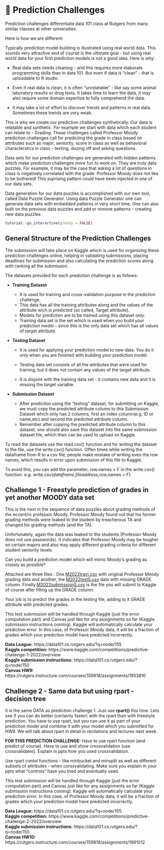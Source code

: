 # 🔖 Prediction Challenges {#Pc1}

Prediction challenges differentiate data 101 class at Rutgers from many similar classes at other universities.

Here is how we are different:

Typically prediction model building is illustrated using real world data. This sounds very attractive and of course is the ultimate goal - but using real world data for your first prediction models is not a good idea. Here is why:

- Real data sets needs cleaning - and this requires more elaborate programming skills than in data 101. But even if data is "clean" - that is uploadable to R studio.

- Even if real data is clean, it is often "unrelatable" - like say some animal laboratory results or drug tests. It takes time to learn the data, it may also require some domain expertize to fully comprehend the data. 

- It may take a lot of effort to discover trends and patterns in real data. Sometimes these trends are very weak.

This is why we create our prediction challenges synthetically. Our data is relatable and synthetic. For example we start with data which each student can relate to - Grading. These challenges called Professor Moody prediction challenges call for predicting the grade in class based on attributes such as major, seniority, score in class as well as behavioral characterstics in class - texting, dozing off and asking questions. 

Data sets for our prediction challenges are generated with hidden patterns which make prediction challenges more fun to work on. They are truly data puzzles. For example, it may be the case that asking a lot of questions in class is negatively correlated with the grade. Professor Moody does not like to be bothered! This suprising pattern could have been injected in one of our data sets. 

Data generation for our data puzzles is accomplished with our own tool, called Data Puzzle Generator. Using data Puzzle Generator one can generate data sets with embedded patterns in very short time. One can also built on the previous data puzzles and add or remove patterns - creating new data puzzles

<script src="files/js/dcl.js"></script>
<link rel="stylesheet" href="https://maxcdn.bootstrapcdn.com/bootstrap/3.4.1/css/bootstrap.min.css">
<script src="https://maxcdn.bootstrapcdn.com/bootstrap/3.4.1/js/bootstrap.min.js"></script>
<script src="//ajax.googleapis.com/ajax/libs/jquery/1.8.3/jquery.min.js"> </script>

```r
tutorial::go_interactive(greedy = FALSE)

```

## General Structure of the Prediction Challenges

The submission will take place on Kaggle which is used for organizing these prediction challenges online, helping in validating submissions, placing deadlines for submission and also calculating the prediction scores along with ranking all the submission.

The datasets provided for each prediction challenge is as follows:

- **Training Dataset**
  - It is used for training and cross-validation purpose in the prediction challenge.
  - This data has all the training attributes along and the  values of the attribute wich is predicted (so called, Target attribute).
  - Models for prediction are to be trained using this dataset only.  
  - Training data set is the set which is used when you build your prediction model - since this is the only data set which has all values of target attribute.

- **Testing Dataset**

  - It is used for applying your prediction model to new data. You do it only when you are finished with building your prediction model.

  - Testing data set consists of all the attributes that were used for training, but it does not contain any values of the target attribute.

  - It is disjoint with the training data set - it contains new data and it is missing the target variable.

- **Submission Dataset**

  - After prediction using the “testing” dataset, for submitting on Kaggle, we must copy the predicted attribute column to this Submission Dataset which only has 2 columns, first an index column(e.g. ID or name,etc) and second the predicted attribute column.
  - Remember after copying the predicted attribute column to this dataset, one should also save this dataset into the same submission dataset file, which then can be used to upload on Kaggle.

To read the datasets use the read.csv() function and for writing the dataset to the file, use the write.csv() function. Offen times while writing the dataframe from R to a csv file, people make mistake of writing even the row names, which results in error upon submission of this file to Kaggle.

To avoid this, you can add the parameter, row.names = F in the write.csv() function. e.g. write.csv(*dataframe*,*fileaddress*,row.names = F).

## Challenge 1 - Freestyle prediction of grades in yet another MOODY data set

This is the next in the sequence of data puzzles about grading methods of the eccentric professor Moody. Professor Moody found out that his former grading methods were leaked to the student by treacherous TA and changed his grading methods (and the TA).

Unfortunately, again the data was leaked to the students (Professor Moody does not use passwords). It indicates that Professor Moody may be tougher on certain majors and also may apply different grading criteria for different student seniority levels

Can you build a prediction model which will mimic Moody's grading as closely as possible?

Attached  are three files : One <a href="https://raw.githubusercontent.com/dev7796/data101_tutorial/main/files/dataset/M2022train.csv" download="M2022train.csv">M2022train.csv</a> with  original Professor Moody grading data and another, the <a href="https://raw.githubusercontent.com/dev7796/data101_tutorial/main/files/dataset/M2022testS.csv" download="M2022testS.csv">M2022testS.csv</a> data with missing GRADE column.  Finally <a href="https://raw.githubusercontent.com/dev7796/data101_tutorial/main/files/dataset/M2022submissionS.csv" download="M2022submissionS.csv">M2022submissionS.csv</a> is the file you will submit to Kaggle of course after filling up the GRADE column.  

 Your job is to predict the grades in the testing file, adding to it GRADE attribute  with predicted grades. 

This test submission will be handled through Kaggle (just the error computation part)  and  Canvas just like for any assignments so far (Kaggle submission instructions coming). Kaggle will automatically calculate your prediction error.  In this case, of Professor Moody data, it will be a fraction of  grades which your prediction model have predicted incorrectly. 

**Data League:** https://data101.cs.rutgers.edu/?q=node/155 <br>
**Kaggle competition:** https://www.kaggle.com/competitions/predictive-challenge-1-2022/overview<br>
**Kaggle submission instructions:** https://data101.cs.rutgers.edu/?q=node/150 <br>
**Canvas HW9:** https://rutgers.instructure.com/courses/159918/assignments/1953810


## Challenge 2 - Same data but using rpart - decision tree

It is the same DATA as prediction challenge 1.  Just use **rpart()** this time.  Lets see if you can do better (certainly faster) with the rpart than with freestyle prediction. You have to use rpart, but you can use it as part of your prediction model and combine it with your model which you submitted for HW9.  We will talk about rpart in detail in recitations and lectures next week.

**FOR THIS PREDICTION CHALLENGE:**  Have to use rpart function (and predict of course). Have to use and show crossvalidation (use crossvalidate(). Explain in ppts how you used crossvalidation.

Use rpart contol functions - like minbucket and minsplit as well as different subsets of attributes - when corssvalidating. Make sure you explain in your ppts what "controls" have you tried and eventually used.
 
This test submission will be handled through Kaggle (just the error computation part)  and  Canvas just like for any assignments so far (Kaggle submission instructions coming). Kaggle will automatically calculate your prediction error.  In this case, of Professor Moody data, it will be a fraction of  grades which your prediction model have predicted incorrectly. 


**Data League:** https://data101.cs.rutgers.edu/?q=node/155 <br>
**Kaggle competition:** https://www.kaggle.com/competitions/predictive-challenge-2-2022/overview<br>
**Kaggle submission instructions:** https://data101.cs.rutgers.edu/?q=node/150 <br>
**Canvas HW10:** https://rutgers.instructure.com/courses/159918/assignments/1961012
